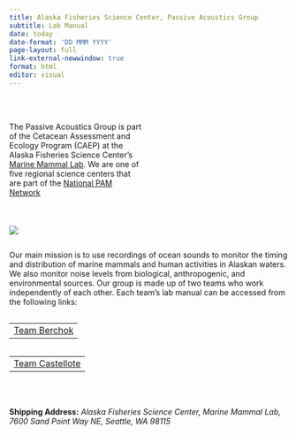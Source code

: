 ```yaml
---
title: Alaska Fisheries Science Center, Passive Acoustics Group
subtitle: Lab Manual
date: today
date-format: 'DD MMM YYYY'
page-layout: full
link-external-newwindow: true
format: html
editor: visual
---
```


```{=html}
<style type="text/css">
h1.title {
  color: SteelBlue;
  font-size: 32px;
  text-align: left;
  margin-bottom:-20px;
}
h1.subtitle {
    color: blue;
    font-size: 32px;
    text-align: left;
    margin-bottom:-20px;
}
</style>
```
::: {.column width="48%"}
<p style="padding-top: 20px;">

The Passive Acoustics Group is part of the Cetacean Assessment and Ecology Program (CAEP) at the Alaska Fisheries Science Center's [Marine Mammal Lab](https://www.fisheries.noaa.gov/about/marine-mammal-laboratory). We are one of five regional science centers that are part of the [National PAM Network](https://nmfs-ost.github.io/PAM_National_Network/)

</p>
:::

::: {.column width="48%"}
<p style="padding-top: 10px;">

![](content/images/AFSCimages/AlaskaIcon.png){fig-alt="" fig-align="center"}

</p>
:::

</p>

Our main mission is to use recordings of ocean sounds to monitor the timing and distribution of marine mammals and human activities in Alaskan waters. We also monitor noise levels from biological, anthropogenic, and environmental sources. Our group is made up of two teams who work independently of each other. Each team's lab manual can be accessed from the following links:

::: {.column width="48%"}
|                                                                                               |
|:----------------------------------------------------------------------:|
| [Team Berchok](https://nmfs-ost.github.io/PAM_template_lab_manual/content/LabManagement.html) |
:::

::: {.column width="48%"}
|                                                                                                  |
|:----------------------------------------------------------------------:|
| [Team Castellote](https://nmfs-ost.github.io/PAM_template_lab_manual/content/LabManagement.html) |
:::

<p style="padding-bottom: 20px;">

</p>

**Shipping Address:** *Alaska Fisheries Science Center, Marine Mammal Lab, 7600 Sand Point Way NE, Seattle, WA 98115*
